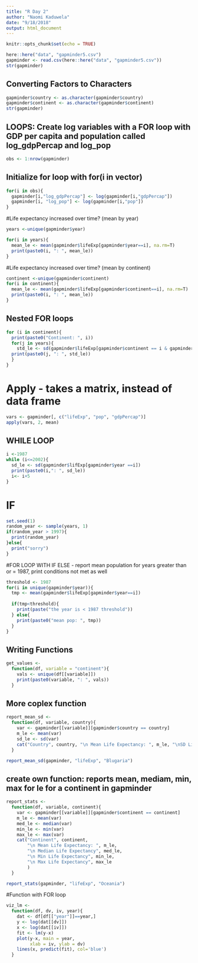 ```yaml
---
title: "R Day 2"
author: "Naomi Kaduwela"
date: "9/18/2018"
output: html_document
---
```


```r
knitr::opts_chunk$set(echo = TRUE)
```

```r
here::here("data", "gapminder5.csv")
gapminder <- read.csv(here::here("data", "gapminder5.csv"))
str(gapminder)
```

## Converting Factors to Characters 

```r
gapminder$country <- as.character(gapminder$country)
gapminder$continent <- as.character(gapminder$continent)
str(gapminder)
```

## LOOPS: Create log variables with a FOR loop with GDP per capita and population called log_gdpPercap and log_pop
```r
obs <- 1:nrow(gapminder)
```
## Initialize for loop with for(i in vector)
```r
for(i in obs){
  gapminder[i,"log_gdpPercap"] <- log(gapminder[i,"gdpPercap"])
  gapminder[i, "log_pop"] <- log(gapminder[i,"pop"])
}
```
#Life expectancy increased over time? (mean by year)
```r
years <-unique(gapminder$year)

for(i in years){
  mean_le <- mean(gapminder$lifeExp[gapminder$year==i], na.rm=T)
  print(paste0(i, ": ", mean_le))
}
```

#Life expectancy increased over time? (mean by continent)
```r

continent <-unique(gapminder$continent)
for(i in continent){
  mean_le <- mean(gapminder$lifeExp[gapminder$continent==i], na.rm=T)
  print(paste0(i, ": ", mean_le))
}

```

## Nested FOR loops

```r
for (i in continent){
  print(paste0("Continent: ", i))
  for(j in years){
    std_le <- sd(gapminder$lifeExp[gapminder$continent == i & gapminder$year ==j], na.rm =T)
  print(paste0(j, ": ", std_le))
  }
}
```

# Apply - takes a matrix, instead of data frame 
```r
vars <- gapminder[, c("lifeExp", "pop", "gdpPercap")]
apply(vars, 2, mean)
```

## WHILE LOOP
```r
i <-1987
while (i<=2002){
  sd_le <- sd(gapminder$lifExp[gapminder$year ==i])
  print(paste0(i,": ", sd_le))
  i<- i+5
}
```

# IF
```r
set.seed(1)
random_year <- sample(years, 1)
if(random_year > 1997){
  print(random_year)
}else{
  print("sorry")
}
```
#FOR LOOP WITH IF ELSE - report mean population for years greater than or = 1987, print conditions not met as well
```r
threshold <- 1987
for(i in unique(gapminder$year)){
  tmp <- mean(gapminder$lifeExp[gapminder$year==i])
  
  if(tmp<threshold){
    print(paste("the year is < 1987 threshold"))
  } else{
    print(paste0("mean pop: ", tmp))
  }
}
```

## Writing Functions
```r
get_values <-
  function(df, variable = "continent"){
    vals <- unique(df[[variable]])
    print(paste0(variable, ": ", vals))
  }
```

## More coplex function

```r
report_mean_sd <-
  function(df, variable, country){
    var <- gapminder[[variable]][gapminder$country == country]
    m_le <- mean(var)
    sd_le <- sd(var)
    cat("Country", country, "\n Mean Life Expectancy: ", m_le, "\nSD Life Expectancy", sd_le)
  }

report_mean_sd(gapminder, "lifeExp", "Blugaria")
```
## create own function: reports mean, mediam, min, max for le for a continent in gapminder
```r
report_stats <-
  function(df, variable, continent){
    var <- gapminder[[variable]][gapminder$continent == continent]
    m_le <- mean(var)
    med_le <- median(var)
    min_le <- min(var)
    max_le <- max(var)
    cat("Continent", continent, 
        "\n Mean Life Expectancy: ", m_le, 
        "\n Median Life Expectancy", med_le,
        "\n Min Life Expectancy", min_le,
        "\n Max Life Expectancy", max_le
        )
  }

report_stats(gapminder, "lifeExp", "Oceania")

```

#Function with FOR loop
```r
viz_lm <-
  function(df, dv, iv, year){
    dat <- df[df[["year"]]==year,]
    y <- log(dat[[dv]])
    x <- log(dat[[iv]])
    fit <- lm(y-x)
    plot(y-x, main = year, 
         xlab = iv, ylab = dv)
    lines(x, predict(fit), col='blue')
  }

```


